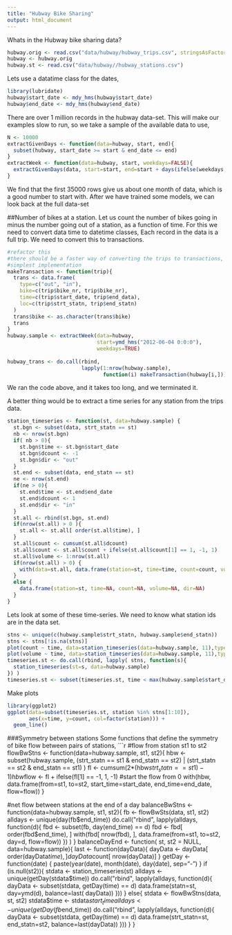 ```yaml
---
title: "Hubway Bike Sharing"
output: html_document
---
```

Whats in the Hubway bike sharing data?
```r
hubway.orig <- read.csv("data/hubway/hubway_trips.csv", stringsAsFactor=FALSE)
hubway <- hubway.orig
hubway.st <- read.csv("data/hubway//hubway_stations.csv")
```
Lets use a datatime class for the dates,
```r
library(lubridate)
hubway$start_date <- mdy_hms(hubway$start_date)
hubway$end_date <- mdy_hms(hubway$end_date)
```

There are over 1 million records in the hubway data-set. This will make our examples slow to run, so we take a sample of the available data to use,
```r
N <- 10000
extractGivenDays <- function(data=hubway, start, end){
  subset(hubway, start_date >= start & end_date <= end)
}
extractWeek <- function(data=hubway, start, weekdays=FALSE){
  extractGivenDays(data, start=start, end=start + days(ifelse(weekdays, 5, 7)) )
}
```
We find that the first 35000 rows give us about one month of data, which is a good number to start with. After we have trained some models, we can look back at the full data-set

##Number of bikes at a station.
Let us count the number of bikes going in minus the number going out of a station, as a function of time. For this we need to convert data time to datetime classes,
Each record in the data is a full trip. We need to convert this to transactions. 
```r
#refactor this
#there should be a faster way of converting the trips to transactions, but this was the
#simplest implementation
makeTransaction <- function(trip){
  trans <- data.frame(
    type=c("out", "in"),
    bike=c(trip$bike_nr, trip$bike_nr),
    time=c(trip$start_date, trip$end_data),
    loc=c(trip$strt_statn, trip$end_statn)
  )
  trans$bike <- as.character(trans$bike)
  trans
}
hubway.sample <- extractWeek(data=hubway, 
                             start=ymd_hms("2012-06-04 0:0:0"), 
                             weekdays=TRUE)
                                  
hubway_trans <- do.call(rbind, 
                        lapply(1:nrow(hubway.sample), 
                               function(i) makeTransaction(hubway[i,])))
```
We ran the code above, and it takes too long, and we terminated it. 

A better thing would be to extract a time series for any station from the trips data.
```r
station_timeseries <- function(st, data=hubway.sample) {
  st.bgn <- subset(data, strt_statn == st)
  nb <- nrow(st.bgn)
  if( nb > 0){
    st.bgn$time <- st.bgn$start_date
    st.bgn$dcount <- -1
    st.bgn$dir <- "out"
  }
  st.end <- subset(data, end_statn == st)
  ne <- nrow(st.end)
  if(ne > 0){
    st.end$time <- st.end$end_date
    st.end$dcount <- 1
    st.end$dir <- "in"
  }
  st.all <- rbind(st.bgn, st.end)
  if(nrow(st.all) > 0 ){
    st.all <- st.all[ order(st.all$time), ]
  }
  st.all$count <- cumsum(st.all$dcount)
  st.all$count <- st.all$count + ifelse(st.all$count[1] == 1, -1, 1)
  st.all$volume <- 1:nrow(st.all)
  if(nrow(st.all) > 0) {
    with(data=st.all, data.frame(station=st, time=time, count=count, volume=volume,dir=dir))
  }
  else {
    data.frame(station=st, time=NA, count=NA, volume=NA, dir=NA)
  }
}
```
Lets look at some of these time-series. We need to know what station ids are in the data set.
```r
stns <- unique(c(hubway.sample$strt_statn, hubway.sample$end_statn))
stns <- stns[!is.na(stns)]
plot(count ~ time, data=station_timeseries(data=hubway.sample, 11),type="b")
plot(volume ~ time, data=station_timeseries(data=hubway.sample, 11),type="b")
timeseries.st <- do.call(rbind, lapply( stns, function(s){
  station_timeseries(st=s, data=hubway.sample)
}) )
timeseries.st <- subset(timeseries.st, time < max(hubway.sample$start_date))
```
Make plots 
```r
library(ggplot2)
ggplot(data=subset(timeseries.st, station %in% stns[1:10]),
       aes(x=time, y=count, col=factor(station))) + 
  geom_line()
```
###Symmetry between stations
Some functions that define the symmetry of bike flow between pairs of stations,
```r
#flow from station st1 to st2
flowBwStns <- function(data=hubway.sample, st1, st2){
  hbw <- subset(hubway.sample, 
                (strt_statn == st1 & end_statn == st2) | (strt_statn == st2 & end_statn == st1) )
  fl <- cumsum(2*(hbw$strt_statn == st1) - 1)
  hbw$flow <- fl + ifelse(fl[1] == -1, 1, -1) #start the flow from 0
  with(hbw, data.frame(from=st1, to=st2, start_time=start_date, end_time=end_date, flow=flow))
}

#net flow between stations at the end of a day
balanceBwStns <- function(data=hubway.sample, st1, st2){
  fb <- flowBwSts(data, st1, st2)
  alldays <- unique(day(fb$end_time))
  do.call("rbind", lapply(alldays, function(d){
      fbd <- subset(fb, day(end_time) == d)
      fbd <- fbd[ order(fbd$end_time), ]
      with(fbd[ nrow(fbd), ], data.frame(from=st1, to=st2, day=d, flow=flow))
    })
  )
}
balanceDayEnd <- function( st, st2 = NULL, data=hubway.sample){
  last <- function(dayData){
    dayData <- dayData[ order(dayData$time),]
    dayData$count[ nrow(dayData)]
  }
  getDay <- function(date) {
    paste(year(date), month(date), day(date), sep="-")
  }
  if (is.null(st2)){
    stdata <- station_timeseries(st)
    alldays <- unique(getDay(stdata$time))
    do.call("rbind", lapply(alldays, function(d){
      dayData <- subset(stdata, getDay(time) == d)
      data.frame(statn=st, day=ymd(d), balance=last( dayData))
    }))
  }
  else{
    stdata <- flowBwStns(data, st, st2)
    stdata$time <- stdata$start_time
    alldays <- unique(getDay(fb$end_time))
    do.call("rbind", lapply(alldays, function(d){
      dayData <- subset(stdata, getDay(time) == d)
      data.frame(strt_statn=st, end_statn=st2, balance=last(dayData))
    }))
  }
}
  




